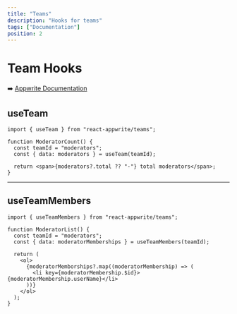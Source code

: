 ```yaml
---
title: "Teams"
description: "Hooks for teams"
tags: ["Documentation"]
position: 2
---
```


# Team Hooks

➡️ [Appwrite Documentation](https://appwrite.io/docs/client/teams)

## useTeam

```tsx
import { useTeam } from "react-appwrite/teams";

function ModeratorCount() {
  const teamId = "moderators";
  const { data: moderators } = useTeam(teamId);

  return <span>{moderators?.total ?? "-"} total moderators</span>;
}
```

---

## useTeamMembers

```tsx
import { useTeamMembers } from "react-appwrite/teams";

function ModeratorList() {
  const teamId = "moderators";
  const { data: moderatorMemberships } = useTeamMembers(teamId);

  return (
    <ol>
      {moderatorMemborships?.map((moderatorMembership) => (
        <li key={moderatorMembership.$id}>{moderatorMembership.userName}</li>
      ))}
    </ol>
  );
}
```
